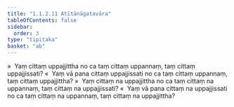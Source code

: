 ```yaml
---
title: "1.1.2.11 Atītānāgatavāra"
tableOfContents: false
sidebar:
  order: 3
type: "tipitaka"
basket: "ab"
---
```



<DynamicBreadcrumb />

<Division number="37">

<Paragraph number="154">
»  Yaṃ cittaṃ uppajjittha no ca taṃ cittaṃ uppannaṃ, taṃ cittaṃ uppajjissati?
</Paragraph>

<Paragraph number="155">
«  Yaṃ vā pana cittaṃ uppajjissati no ca taṃ cittaṃ uppannaṃ, taṃ cittaṃ uppajjittha?
</Paragraph>

<Paragraph number="156">
»  Yaṃ cittaṃ na uppajjittha no ca taṃ cittaṃ na uppannaṃ, taṃ cittaṃ na uppajjissati?
</Paragraph>

<Paragraph number="157">
«  Yaṃ vā pana cittaṃ na uppajjissati no ca taṃ cittaṃ na uppannaṃ, taṃ cittaṃ na uppajjittha?
</Paragraph>
</Division>